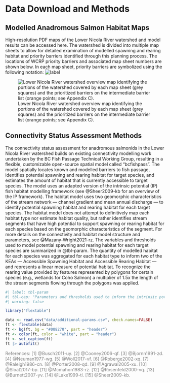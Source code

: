 # Data Download and Methods {-}

## Modelled Anadromous Salmon Habitat Maps {-}

High-resolution PDF maps of the Lower Nicola River watershed and model results can be accessed here. The watershed is divided into multiple map sheets to allow for detailed examination of modelled spawning and rearing habitat and priority barriers identified through this planning process. The locations of WCRP priority barriers and associated map sheet numbers are shown below. In each map sheet, priority barriers are symbolized using the following notation: ![label](images/priority-crossing-label.png)

![Lower Nicola River watershed overview map identifying the portions of the watershed covered by each map sheet (grey squares) and the prioritized barriers on the intermediate barrier list (orange points; see Appendix C).](images/overview-map-lnic.png){#fig-over}

## Connectivity Status Assessment Methods {-}

The connectivity status assessment for anadromous salmonids in the Lower Nicola River watershed builds on existing connectivity modelling work undertaken by the BC Fish Passage Technical Working Group, resulting in a flexible, customizable open-source spatial model called "bcfishpass". The model spatially locates known and modelled barriers to fish passage, identifies potential spawning and rearing habitat for target species, and estimates the amount of habitat that is currently accessible to target species. The model uses an adapted version of the intrinsic potential (IP) fish habitat modelling framework (see @Sheer2009-kb for an overview of the IP framework). The habitat model uses two geomorphic characteristics of the stream network — channel gradient and mean annual discharge — to identify potential spawning habitat and rearing habitat for each target species. The habitat model does not attempt to definitively map each habitat type nor estimate habitat quality, but rather identifies stream segments that have high potential to support spawning or rearing habitat for each species based on the geomorphic characteristics of the segment. For more details on the connectivity and habitat model structure and parameters, see @Mazany-Wright2021-rz. The variables and thresholds used to model potential spawning and rearing habitat for each target species are summarized in @tbl-param. The quantity of modelled habitat for each species was aggregated for each habitat type to inform two of the KEAs — Accessible Spawning Habitat and Accessible Rearing Habitat — and represents a linear measure of potential habitat. To recognize the rearing value provided by features represented by polygons for certain species (e.g., wetlands for Coho Salmon) a multiplier of 1.5x the length of the stream segments flowing through the polygons was applied. 

```r
#| label: tbl-param
#| tbl-cap: "Parameters and thresholds used to inform the intrinsic potential habitat model for spawning and rearing habitat for each target species in the Lower Nicola River watershed."
#| warning: false

library("flextable")

data <- read.csv("data/additional-params.csv", check.names=FALSE)
ft <- flextable(data)
ft <- bg(ft, bg = "#008270", part = "header")
ft <- color(ft, color = "white", part = "header")
ft <- set_caption(ft)
ft |> autofit() 
```

[References: [1] @Busch2011-uy. [2] @Cooney2006-qf. [3] @Bjornn1991-zd. [4] @Neuman1977-wg. [5] @Woll2017-vf. [6] @Roberge2002-xq. [7] @Raleigh1986-cn. [8] @Porter2008-qd. [9] @Agrawal2005-xu. [10] @Sloat2017-bp. [11] @Mcmahon1983-rz. [12] @Rosenfeld2000-vq. [13] @Burnett2007-yv. [14] @Lake1999-tl. [15] @Sheer2009-kb.]{style="color: grey"}



